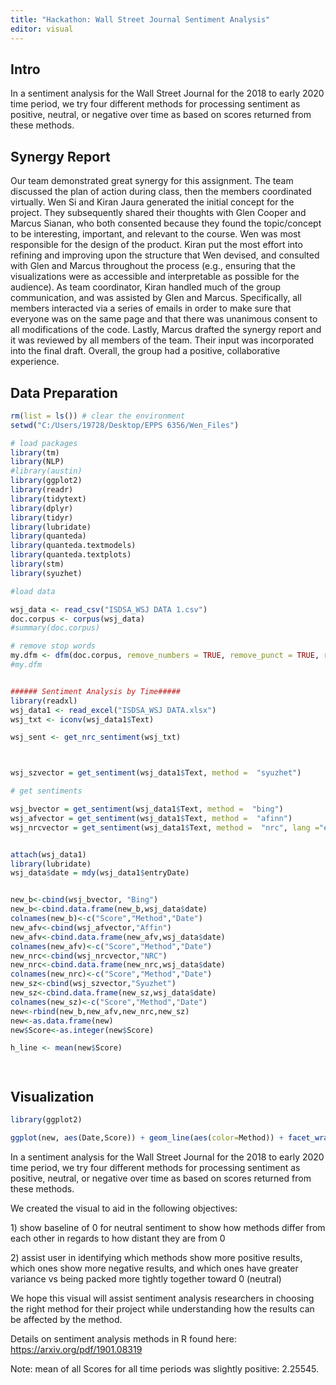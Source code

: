 ---
title: "Hackathon: Wall Street Journal Sentiment Analysis"
editor: visual
---

## Intro

In a sentiment analysis for the Wall Street Journal for the 2018 to early 2020 time period, we try four different methods for processing sentiment as positive, neutral, or negative over time as based on scores returned from these methods.

## Synergy Report

Our team demonstrated great
synergy for this assignment. The team discussed the plan of action during
class, then the members coordinated virtually. Wen Si and Kiran Jaura generated
the initial concept for the project. They subsequently shared their thoughts
with Glen Cooper and Marcus Sianan, who both consented because they found the
topic/concept to be interesting, important, and relevant to the course. Wen was
most responsible for the design of the product. Kiran put the most effort into
refining and improving upon the structure that Wen devised, and consulted with
Glen and Marcus throughout the process (e.g., ensuring that the visualizations
were as accessible and interpretable as possible for the audience). As team
coordinator, Kiran handled much of the group communication, and was assisted by
Glen and Marcus. Specifically, all members interacted via a series of emails in
order to make sure that everyone was on the same page and that there was
unanimous consent to all modifications of the code. Lastly, Marcus drafted the
synergy report and it was reviewed by all members of the team. Their input was
incorporated into the final draft. Overall, the group had a positive,
collaborative experience. 

## Data Preparation

```{r}


rm(list = ls()) # clear the environment
setwd("C:/Users/19728/Desktop/EPPS 6356/Wen_Files")

# load packages
library(tm)
library(NLP)
#library(austin)
library(ggplot2)
library(readr)
library(tidytext)
library(dplyr)
library(tidyr)
library(lubridate)
library(quanteda)
library(quanteda.textmodels)
library(quanteda.textplots)
library(stm)
library(syuzhet)

#load data

wsj_data <- read_csv("ISDSA_WSJ DATA 1.csv")
doc.corpus <- corpus(wsj_data)
#summary(doc.corpus)

# remove stop words
my.dfm <- dfm(doc.corpus, remove_numbers = TRUE, remove_punct = TRUE, remove_symbols = TRUE, remove = stopwords("english"))
#my.dfm


###### Sentiment Analysis by Time#####
library(readxl)
wsj_data1 <- read_excel("ISDSA_WSJ DATA.xlsx")
wsj_txt <- iconv(wsj_data1$Text)

wsj_sent <- get_nrc_sentiment(wsj_txt)



wsj_szvector = get_sentiment(wsj_data1$Text, method =  "syuzhet")

# get sentiments

wsj_bvector = get_sentiment(wsj_data1$Text, method =  "bing")
wsj_afvector = get_sentiment(wsj_data1$Text, method =  "afinn")
wsj_nrcvector = get_sentiment(wsj_data1$Text, method =  "nrc", lang ="english")


attach(wsj_data1)
library(lubridate)
wsj_data$date = mdy(wsj_data1$entryDate)


new_b<-cbind(wsj_bvector, "Bing")
new_b<-cbind.data.frame(new_b,wsj_data$date)
colnames(new_b)<-c("Score","Method","Date")
new_afv<-cbind(wsj_afvector,"Affin")
new_afv<-cbind.data.frame(new_afv,wsj_data$date)
colnames(new_afv)<-c("Score","Method","Date")
new_nrc<-cbind(wsj_nrcvector,"NRC")
new_nrc<-cbind.data.frame(new_nrc,wsj_data$date)
colnames(new_nrc)<-c("Score","Method","Date")
new_sz<-cbind(wsj_szvector,"Syuzhet")
new_sz<-cbind.data.frame(new_sz,wsj_data$date)
colnames(new_sz)<-c("Score","Method","Date")
new<-rbind(new_b,new_afv,new_nrc,new_sz)
new<-as.data.frame(new)
new$Score<-as.integer(new$Score)

h_line <- mean(new$Score)




```

## Visualization

```{r}
library(ggplot2)

ggplot(new, aes(Date,Score)) + geom_line(aes(color=Method)) + facet_wrap(~Method, ncol = 2) + theme(legend.position="none",axis.text.x = element_text(angle = 90)) + xlab("Date")+ylab("Score") +ggtitle("WSJ Sentiment Scores by Different Sentiment Methods") + scale_color_manual(values = c("Affin" = "goldenrod","Bing"="forestgreen","NRC"="steelblue","Syuzhet"="maroon")) + geom_hline(aes(yintercept=0))
```

In a sentiment analysis for the Wall Street Journal for the 2018 to early 2020 time period, we try four different methods for processing sentiment as positive, neutral, or negative over time as based on scores returned from these methods.

We created the visual to aid in the following objectives:

1\) show baseline of 0 for neutral sentiment to show how methods differ from each other in regards to how distant they are from 0

2\) assist user in identifying which methods show more positive results, which ones show more negative results, and which ones have greater variance vs being packed more tightly together toward 0 (neutral)

We hope this visual will assist sentiment analysis researchers in choosing the right method for their project while understanding how the results can be affected by the method.

Details on sentiment analysis methods in R found here: <https://arxiv.org/pdf/1901.08319>

Note: mean of all Scores for all time periods was slightly positive: 2.25545.
